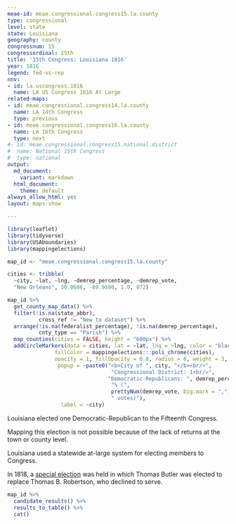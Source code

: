 ```yaml
---
meae-id: meae.congressional.congress15.la.county
type: congressional
level: state
state: Louisiana
geography: county
congressnum: 15
congressordinal: 15th
title: '15th Congress: Louisiana 1816'
year: 1816
legend: fed-vs-rep
nnv:
- id: la.uscongress.1816
  name: LA US Congress 1816 At Large
related-maps:
- id: meae.congressional.congress14.la.county
  name: LA 14th Congress
  type: previous
- id: meae.congressional.congress16.la.county
  name: LA 16th Congress
  type: next
#- id: meae.congressional.congress15.national.district
#  name: National 15th Congress
#  type: national
output:
  md_document:
    variant: markdown
  html_document:
    theme: default
always_allow_html: yes
layout: maps-show

---
```


```r
library(leaflet)
library(tidyverse)
library(USAboundaries)
library(mappingelections)

map_id <- "meae.congressional.congress15.la.county"

cities <- tribble(
  ~city, ~lat, ~lng, ~demrep_percentage, ~demrep_vote, 
  "New Orleans", 30.0686, -89.9390, 1.0, 872)
```

<div class="map">

```r
map_id %>%
  get_county_map_data() %>%
  filter(!is.na(state_abbr),
          cross_ref != "New to dataset") %>%
  arrange(!is.na(federalist_percentage), !is.na(demrep_percentage), 
          cnty_type == "Parish") %>% 
  map_counties(cities = FALSE, height = "600px") %>% 
  addCircleMarkers(data = cities, lat = ~lat, lng = ~lng, color = "black",
               fillColor = mappingelections:::poli_chrome(cities),
               opacity = 1, fillOpacity = 0.8, radius = 8, weight = 3,
                popup = ~paste0("<b>City of ", city, "</b><br/>",
                                 "Congressional District: 1<br/>",
                                "Democratic-Republicans: ", demrep_percentage * 100,
                                 "% (", 
                                 prettyNum(demrep_vote, big.mark = ","),
                                 " votes)"),
                 label = ~city)
```

</div>

Louisiana elected one Democratic-Republican to the Fifteenth Congress.

Mapping this election is not possible because of the lack of returns at the town or county level.

Louisiana used a statewide at-large system for electing members to Congress. 

In 1818, a [special election](https://elections.lib.tufts.edu/catalog/tufts:la.uscongress.1818) was held in which Thomas Butler was elected to replace Thomas B. Robertson, who declined to serve.

<div class="results-table">

```r
map_id %>%
  candidate_results() %>%
  results_to_table() %>%
  cat()
```

</div>
